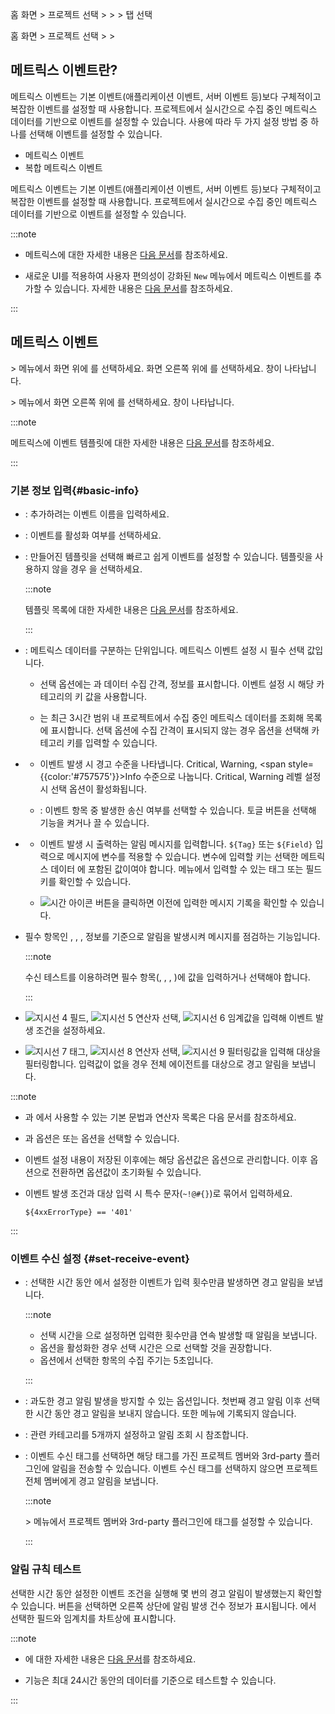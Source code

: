 
<Xclude product="npm">

홈 화면 &gt; 프로젝트 선택 &gt; <Cmdname sid="event_statistic" className="uitext" /> &gt; <Cmdname sid="event_setting" className="uitext" /> &gt; <Cmdname sid="metrics" className="uitext" /> 탭 선택

</Xclude>

<InDoc product="npm">

홈 화면 &gt; 프로젝트 선택 &gt; <Cmdname sid="event_statistic" className="uitext" /> &gt; <Cmdname sid="event_setting" className="uitext" />

</InDoc>

## 메트릭스 이벤트란?

<Xclude product='npm'>

메트릭스 이벤트는 기본 이벤트(애플리케이션 이벤트, 서버 이벤트 등)보다 구체적이고 복잡한 이벤트를 설정할 때 사용합니다. 프로젝트에서 실시간으로 수집 중인 메트릭스 데이터를 기반으로 이벤트를 설정할 수 있습니다. 사용에 따라 두 가지 설정 방법 중 하나를 선택해 이벤트를 설정할 수 있습니다.

- 메트릭스 이벤트
- 복합 메트릭스 이벤트

</Xclude>

<InDoc product='npm'>

메트릭스 이벤트는 기본 이벤트(애플리케이션 이벤트, 서버 이벤트 등)보다 구체적이고 복잡한 이벤트를 설정할 때 사용합니다. 프로젝트에서 실시간으로 수집 중인 메트릭스 데이터를 기반으로 이벤트를 설정할 수 있습니다.

</InDoc>

:::note

* 메트릭스에 대한 자세한 내용은 [다음 문서](metrics-intro)를 참조하세요.

* 새로운 UI를 적용하여 사용자 편의성이 강화된 <Cmdname sid="side_eventSetting" className="uitext" /> <code class="newfunc">New</code>  메뉴에서 메트릭스 이벤트를 추가할 수 있습니다. 자세한 내용은 [다음 문서](metric-warning-notice-new)를 참조하세요.

:::

## 메트릭스 이벤트

<Xclude product="npm">

<Cmdname sid="event_statistic" className="uitext" /> &gt; <Cmdname sid="event_setting" className="uitext" /> 메뉴에서 화면 위에 <Cmdname sid="metrics" className="uitext" />를 선택하세요. 화면 오른쪽 위에 <Cmdname sid="add_notification" className="uitext" />를 선택하세요. <Cmdname sid="metrics_event" className="uitext" /> 창이 나타납니다.

</Xclude>

<InDoc product="npm">

<Cmdname sid="event_statistic" className="uitext" /> &gt; <Cmdname sid="event_setting" className="uitext" /> 메뉴에서 화면 오른쪽 위에 <Cmdname sid="add_notification" className="uitext" />를 선택하세요. <Cmdname sid="metrics_event" className="uitext" /> 창이 나타납니다.

</InDoc>

<ImgLang img='set-events-metrics.png' desc='메트릭스 이벤트' />

<InDoc product='kubernetes'>

:::note

메트릭스에 이벤트 템플릿에 대한 자세한 내용은 [다음 문서](#template)를 참조하세요.

:::

</InDoc>

### 기본 정보 입력{#basic-info}

* <Cmdname sid="event_name" className="uitext" />: 추가하려는 이벤트 이름을 입력하세요.

* <Cmdname sid="enable_events" className="uitext" />: 이벤트를 활성화 여부를 선택하세요.

* <Cmdname sid="template" className="uitext" />: 만들어진 템플릿을 선택해 빠르고 쉽게 이벤트를 설정할 수 있습니다. 템플릿을 사용하지 않을 경우 <Cmdname sid="metrics_option_disabled" className="uitext" />을 선택하세요.

  <InDoc product='java,php,nodejs,python,golang,dotnet,postgresql,browser,npm'>

  :::note

  템플릿 목록에 대한 자세한 내용은 [다음 문서](#template)를 참조하세요.

  :::

  </InDoc>

* <Cmdname sid="category" className="uitext" />: 메트릭스 데이터를 구분하는 단위입니다. 메트릭스 이벤트 설정 시 필수 선택 값입니다.
  
  <ImgLang img='set-event-select-category.png' desc='메트릭스 이벤트 - 카테고리' />

  * <Cmdname sid="category" className="uitext" /> 선택 옵션에는 <LinkImage img="number-01.png" className="ico" /> <Cmdname sid="name" className="uitext" />과 <LinkImage img="number-02.png" className="ico" /> 데이터 수집 간격, <LinkImage img="number-03.png" className="ico" /> <Cmdname sid="key" className="uitext" /> 정보를 표시합니다. 이벤트 설정 시 해당 카테고리의 키 값을 사용합니다.

  * <Cmdname sid="category" className="uitext" />는 최근 3시간 범위 내 프로젝트에서 수집 중인 메트릭스 데이터를 조회해 목록에 표시합니다. <Cmdname sid="category" className="uitext" /> 선택 옵션에 수집 간격이 표시되지 않는 경우 <Cmdname sid="enter_category_self" className="uitext" /> 옵션을 선택해 카테고리 키를 입력할 수 있습니다.

* <Cmdname sid="level" className="uitext" />

  * 이벤트 발생 시 경고 수준을 나타냅니다. <span class='vslow'>Critical</span>, <span class='slow'>Warning</span>, <span style={{color:'#757575'}}>Info</span> 수준으로 나눕니다. <span class='vslow'>Critical</span>, <span class='slow'>Warning</span> 레벨 설정 시 <Cmdname sid="CNT08320" className="uitext" /> 선택 옵션이 활성화됩니다.

  * <Cmdname sid="CNT08320" className="uitext" /><ScrollToLink anchor='scrollTo-resolve-event' />: 이벤트 항목 중 발생한 <Cmdname sid="CNT08320" className="uitext" /> 송신 여부를 선택할 수 있습니다. 토글 버튼을 선택해 기능을 켜거나 끌 수 있습니다.

* <Cmdname sid="message" className="uitext" />

  * 이벤트 발생 시 출력하는 알림 메시지를 입력합니다. <code>&#36;&#123;Tag&#125;</code> 또는 <code>&#36;&#123;Field&#125;</code> 입력으로 메시지에 변수를 적용할 수 있습니다. 변수에 입력할 키는 선택한 메트릭스 데이터 <Cmdname sid="category" className="uitext" />에 포함된 값이여야 합니다. <Cmdname sid="tag_count" className="uitext" /> 메뉴에서 입력할 수 있는 태그 또는 필드키를 확인할 수 있습니다.

    <ImgLang img='event-config-message-example.png' desc='Message example' />

  * ![시간 아이콘](/img/ico-timing.svg) 버튼을 클릭하면 이전에 입력한 메시지 기록을 확인할 수 있습니다.

* <Cmdname sid="alert_test" className="uitext" />

  필수 항목인 <Cmdname sid="event_name" className="uitext" />, <Cmdname sid="category" className="uitext" />, <Cmdname sid="level" className="uitext" />, <Cmdname sid="message" className="uitext" /> 정보를 기준으로 알림을 발생시켜 메시지를 점검하는 기능입니다.

  :::note

  수신 테스트를 이용하려면 필수 항목(<Cmdname sid="event_name" className="uitext" />, <Cmdname sid="category" className="uitext" />, <Cmdname sid="level" className="uitext" />, <Cmdname sid="message" className="uitext" />)에 값을 입력하거나 선택해야 합니다.

  :::

* <Cmdname sid="metrics_event_rules" className="uitext" /> <ScrollToLink anchor='eventcondition' />

  <ImgLang img='set-event-condition.png' desc='이벤트 발생 조건' />

  ![지시선 4](/img/number-04.png) 필드, ![지시선 5](/img/number-05.png) 연산자 선택, ![지시선 6](/img/number-06.png) 임계값을 입력해 이벤트 발생 조건을 설정하세요.

* <Cmdname sid="alert_object_filtering" className="uitext" />

  <ImgLang img='set-event-filtering.png' desc='이벤트 대상 필터링' />

  ![지시선 7](/img/number-07.png) 태그, ![지시선 8](/img/number-08.png) 연산자 선택, ![지시선 9](/img/number-09.png) 필터링값을 입력해 대상을 필터링합니다. 입력값이 없을 경우 전체 에이전트를 대상으로 경고 알림을 보냅니다.

:::note

* <Cmdname sid="metrics_event_rules" className="uitext" />과 <Cmdname sid="alert_object_filtering" className="uitext" />에서 사용할 수 있는 기본 문법과 연산자 목록은 <Link to="#condition-guide">다음 문서</Link>를 참조하세요.

* <Cmdname sid="metrics_event_rules" className="uitext" />과 <Cmdname sid="alert_object_filtering" className="uitext" /> 옵션은 <Cmdname sid="metrics_rule_select" className="uitext" /> 또는 <Cmdname sid="metrics_rule_direct" className="uitext" /> 옵션을 선택할 수 있습니다.

* 이벤트 설정 내용이 저장된 이후에는 해당 옵션값은 <Cmdname sid="metrics_rule_direct" className="uitext" /> 옵션으로 관리합니다. 이후 <Cmdname sid="metrics_rule_select" className="uitext" /> 옵션으로 전환하면 옵션값이 초기화될 수 있습니다.

* 이벤트 발생 조건과 대상 입력 시 특수 문자(<code>~!@#$%^&*()_+=-[]`</code>)를 포함하거나 숫자로 시작하는 필드명을 입력하면 오류가 발생할 수 있습니다. 이런 경우 <Cmdname sid="metrics_rule_direct" className="uitext" /> 옵션을 선택한 다음 예시와 같이 중괄호(<code>$\{\}</code>)로 묶어서 입력하세요.

  ```text
  ${4xxErrorType} == '401'
  ```

:::

### 이벤트 수신 설정 {#set-receive-event}

<ImgLang img='set-event-receive.png' desc='이벤트 수신 설정' />

* <Cmdname sid="number_of_event" className="uitext" />: 선택한 시간 동안 <Cmdname sid="metrics_event_rules" className="uitext" />에서 설정한 이벤트가 입력 횟수만큼 발생하면 경고 알림을 보냅니다.

  :::note

  * 선택 시간을 <Cmdname sid="metrics_option_disabled" className="uitext" />으로 설정하면 입력한 횟수만큼 연속 발생할 때 알림을 보냅니다.
  * <Cmdname sid="CNT08320" className="uitext" /> 옵션을 활성화한 경우 선택 시간은 <Cmdname sid="metrics_option_disabled" className="uitext" />으로 선택할 것을 권장합니다.
  * <Cmdname sid="category" className="uitext" /> 옵션에서 선택한 항목의 수집 주기는 5초입니다.
  
  :::

* <Cmdname sid="event_pause" className="uitext" /><ScrollToLink anchor='scrollTo-event-pause' />: 과도한 경고 알림 발생을 방지할 수 있는 옵션입니다. 첫번째 경고 알림 이후 선택한 시간 동안 경고 알림을 보내지 않습니다. 또한 <Cmdname sid="event_history" className="uitext" /> 메뉴에 기록되지 않습니다.

* <Cmdname sid="related_category" className="uitext" />: 관련 카테고리를 5개까지 설정하고 알림 조회 시 참조합니다.

* <Cmdname sid="event_tag" className="uitext" />: 이벤트 수신 태그를 선택하면 해당 태그를 가진 프로젝트 멤버와 3rd-party 플러그인에 알림을 전송할 수 있습니다. 이벤트 수신 태그를 선택하지 않으면 프로젝트 전체 멤버에게 경고 알림을 보냅니다.

  :::note

  <Cmdname sid="event_statistic" className="uitext" /> &gt; <Cmdname sid="event_receive_configuration" className="uitext" /> 메뉴에서 프로젝트 멤버와 3rd-party 플러그인에 태그를 설정할 수 있습니다.
  
  :::

### 알림 규칙 테스트

<ImgLang img='set-event-test.png' desc='경고 알림 테스트' />

선택한 시간 동안 설정한 이벤트 조건을 실행해 몇 번의 경고 알림이 발생했는지 확인할 수 있습니다. <Cmdname sid="run" className="uitext" /> 버튼을 선택하면 오른쪽 상단에 알림 발생 건수 정보가 표시됩니다. <Cmdname sid="metrics_event_rules" className="uitext" />에서 선택한 필드와 임계치를 차트상에 표시합니다.

:::note

* <Cmdname sid="metrics_event_rules" className="uitext" />에 대한 자세한 내용은 [다음 문서](#eventcondition)를 참조하세요.

* <Cmdname sid="event_simulation_title" className="uitext" /> 기능은 최대 24시간 동안의 데이터를 기준으로 테스트할 수 있습니다.

:::